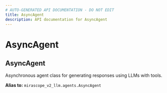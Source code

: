 ```yaml
---
# AUTO-GENERATED API DOCUMENTATION - DO NOT EDIT
title: AsyncAgent
description: API documentation for AsyncAgent
---
```


# AsyncAgent

## <ApiType type="Alias" path="AsyncAgent" symbolName="AsyncAgent" /> AsyncAgent

Asynchronous agent class for generating responses using LLMs with tools.


**Alias to:** `mirascope_v2_llm.agents.AsyncAgent`
